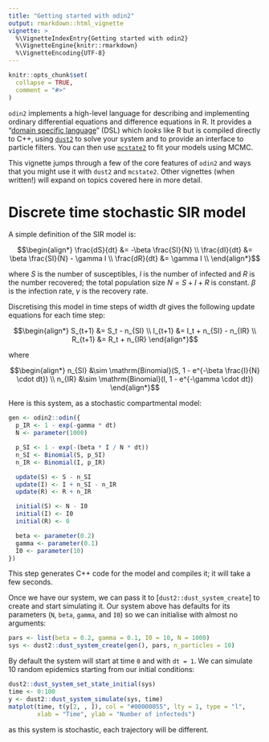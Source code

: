 ```yaml
---
title: "Getting started with odin2"
output: rmarkdown::html_vignette
vignette: >
  %\VignetteIndexEntry{Getting started with odin2}
  %\VignetteEngine{knitr::rmarkdown}
  %\VignetteEncoding{UTF-8}
---
```


```r
knitr::opts_chunk$set(
  collapse = TRUE,
  comment = "#>"
)
```

`odin2` implements a high-level language for describing and implementing ordinary differential equations and difference equations in R.  It provides a "[domain specific language](https://en.wikipedia.org/wiki/Domain-specific_language)" (DSL) which _looks_ like R but is compiled directly to C++, using [`dust2`](https://mrc-ide.github.io/dust2/) to solve your system and to provide an interface to particle filters.  You can then use [`mcstate2`](https://mrc-ide.github.io/mcstate2/) to fit your models using MCMC.

This vignette jumps through a few of the core features of `odin2` and ways that you might use it with `dust2` and `mcstate2`.  Other vignettes (when written!) will expand on topics covered here in more detail.

# Discrete time stochastic SIR model

A simple definition of the SIR model is:

$$\begin{align*}
\frac{dS}{dt} &= -\beta \frac{SI}{N} \\
\frac{dI}{dt} &= \beta \frac{SI}{N} - \gamma I \\
\frac{dR}{dt} &= \gamma I \\
\end{align*}$$

where $S$ is the number of susceptibles, $I$ is the number of infected and $R$ is the number recovered; the total population size $N = S + I + R$ is constant. $\beta$ is the infection rate, $\gamma$ is the recovery rate.

Discretising this model in time steps of width $dt$ gives the following update equations for each time step:

$$\begin{align*}
S_{t+1} &= S_t - n_{SI} \\
I_{t+1} &= I_t + n_{SI} - n_{IR} \\
R_{t+1} &= R_t + n_{IR}
\end{align*}$$

where

$$\begin{align*}
n_{SI} &\sim \mathrm{Binomial}(S, 1 - e^{-\beta \frac{I}{N} \cdot dt}) \\
n_{IR} &\sim \mathrm{Binomial}(I, 1 - e^{-\gamma \cdot dt})
\end{align*}$$

Here is this system, as a stochastic compartmental model:

```r
gen <- odin2::odin({
  p_IR <- 1 - exp(-gamma * dt)
  N <- parameter(1000)

  p_SI <- 1 - exp(-(beta * I / N * dt))
  n_SI <- Binomial(S, p_SI)
  n_IR <- Binomial(I, p_IR)

  update(S) <- S - n_SI
  update(I) <- I + n_SI - n_IR
  update(R) <- R + n_IR

  initial(S) <- N - I0
  initial(I) <- I0
  initial(R) <- 0

  beta <- parameter(0.2)
  gamma <- parameter(0.1)
  I0 <- parameter(10)
})
```

This step generates C++ code for the model and compiles it; it will take a few seconds.

Once we have our system, we can pass it to [`dust2::dust_system_create`] to create and start simulating it.  Our system above has defaults for its parameters (`N`, `beta`, `gamma`, and `I0`) so we can initialise with almost no arguments:

```r
pars <- list(beta = 0.2, gamma = 0.1, I0 = 10, N = 1000)
sys <- dust2::dust_system_create(gen(), pars, n_particles = 10)
```

By default the system will start at time `0` and with `dt = 1`.  We can simulate 10 random epidemics starting from our initial conditions:

```r
dust2::dust_system_set_state_initial(sys)
time <- 0:100
y <- dust2::dust_system_simulate(sys, time)
matplot(time, t(y[2, , ]), col = "#00000055", lty = 1, type = "l",
        xlab = "Time", ylab = "Number of infecteds")
```

as this system is stochastic, each trajectory will be different.
